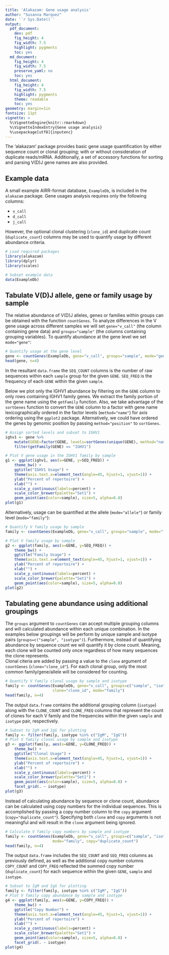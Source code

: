 ```yaml
---
title: 'Alakazam: Gene usage analysis'
author: "Susanna Marquez"
date: '`r Sys.Date()`'
output:
  pdf_document:
    dev: pdf
    fig_height: 4
    fig_width: 7.5
    highlight: pygments
    toc: yes
  md_document:
    fig_height: 4
    fig_width: 7.5
    preserve_yaml: no
    toc: yes
  html_document:
    fig_height: 4
    fig_width: 7.5
    highlight: pygments
    theme: readable
    toc: yes
geometry: margin=1in
fontsize: 11pt
vignette: >
  %\VignetteEngine{knitr::rmarkdown}
  %\VignetteIndexEntry{Gene usage analysis}
  %\usepackage[utf8]{inputenc}
---
```


The 'alakazam' package provides basic gene usage quantification by either sequence count 
or clonal grouping; with or without consideration of duplicate reads/mRNA. Additionally, 
a set of accessory functions for sorting and parsing V(D)J gene names 
are also provided.

## Example data

A small example AIRR-format database, `ExampleDb`, is included in the `alakazam` package. 
Gene usages analysis requires only the following columns:

* `v_call`
* `d_call`
* `j_call`

However, the optional clonal clustering (`clone_id`) and duplicate count (`duplicate_count`) 
columns may be used to quantify usage by different abundance criteria.

```r
# Load required packages
library(alakazam)
library(dplyr)
library(scales)

# Subset example data
data(ExampleDb)
```

## Tabulate V(D)J allele, gene or family usage by sample

The relative abundance of V(D)J alleles, genes or families within groups can be obtained 
with the function `countGenes`. To analyze differences in the V gene usage across 
different samples we will set `gene="v_call"` (the column containing gene data) and 
`groups="sample"` (the columns containing grouping variables). To quantify abundance at
the gene level we set `mode="gene"`:

```r
# Quantify usage at the gene level
gene <- countGenes(ExampleDb, gene="v_call", groups="sample", mode="gene")
head(gene, n=4)
```

In the resultant `data.frame` the `SEQ_COUNT` columns is the number of raw sequences within each `sample` 
group for the given `GENE`. `SEQ_FREQ` is the frequency of each `GENE` within the given `sample`.

Below we plot only the IGHV1 abundance by filtering on the `GENE` column to only rows 
containing IGHV1 family genes. We extract the family portion of the gene name using the 
`getFamily` function. Also, we take advantage of the `sortGenes` function to convert the 
`GENE` column to a factor with gene name lexicographically ordered in the factor levels 
(`method="name"`) for axis ordering using the `ggplot2` package. Alternatively, we could have 
ordered the genes by genomic position by passing `method="position"` to `sortGenes`.

```r
# Assign sorted levels and subset to IGHV1
ighv1 <- gene %>%
    mutate(GENE=factor(GENE, levels=sortGenes(unique(GENE), method="name"))) %>%
    filter(getFamily(GENE) == "IGHV1")

# Plot V gene usage in the IGHV1 family by sample
g1 <- ggplot(ighv1, aes(x=GENE, y=SEQ_FREQ)) +
    theme_bw() +
    ggtitle("IGHV1 Usage") +
    theme(axis.text.x=element_text(angle=45, hjust=1, vjust=1)) +
    ylab("Percent of repertoire") +
    xlab("") +
    scale_y_continuous(labels=percent) +
    scale_color_brewer(palette="Set1") +
    geom_point(aes(color=sample), size=5, alpha=0.8)
plot(g1)
```

Alternatively, usage can be quantified at the allele (`mode="allele"`) or 
family level (`mode="family"`):

```r
# Quantify V family usage by sample
family <- countGenes(ExampleDb, gene="v_call", groups="sample", mode="family")

# Plot V family usage by sample
g2 <- ggplot(family, aes(x=GENE, y=SEQ_FREQ)) +
    theme_bw() +
    ggtitle("Family Usage") +
    theme(axis.text.x=element_text(angle=45, hjust=1, vjust=1)) +
    ylab("Percent of repertoire") +
    xlab("") +
    scale_y_continuous(labels=percent) +
    scale_color_brewer(palette="Set1") +
    geom_point(aes(color=sample), size=5, alpha=0.8)
plot(g2)
```


## Tabulating gene abundance using additional groupings

The `groups` argument to `countGenes` can accept multiple grouping columns and
will calculated abundance within each unique combination. In the examples below
groupings will be perform by unique sample and isotype pairs 
(`groups=c("sample", "isotype")`). Furthermore, instead of quantifying abundance
by sequence count we will quantify it by clone count. Meaning, each clone will
be counted only once regardless of how many sequences the clone represents.  
Clonal citeria are added by passing a value to the `clone` argument of `countGenes`
(`clone="clone_id"`). For each clonal group, only the most common family/gene/allele will
be considered for counting.

```r
# Quantify V family clonal usage by sample and isotype
family <- countGenes(ExampleDb, gene="v_call", groups=c("sample", "isotype"), 
                     clone="clone_id", mode="family")
head(family, n=4)
```

The output `data.frame` contains the additional grouping column (`isotype`) along with the 
`CLONE_COUNT` and `CLONE_FREQ` columns that represent the count of clones for each V family 
and the frequencies within the given `sample` and `isotype` pair, respectively.

```r
# Subset to IgM and IgG for plotting
family <- filter(family, isotype %in% c("IgM", "IgG"))
# Plot V family clonal usage by sample and isotype
g3 <- ggplot(family, aes(x=GENE, y=CLONE_FREQ)) +
    theme_bw() +
    ggtitle("Clonal Usage") +
    theme(axis.text.x=element_text(angle=45, hjust=1, vjust=1)) +
    ylab("Percent of repertoire") +
    xlab("") +
    scale_y_continuous(labels=percent) +
    scale_color_brewer(palette="Set1") +
    geom_point(aes(color=sample), size=5, alpha=0.8) +
    facet_grid(. ~ isotype)
plot(g3)
```

Instead of calculating abundance by sequence or clone count, abundance can be calculated
using copy numbers for the individual sequences.  This is accomplished by passing
a copy number column to the `copy` argument (`copy="duplicate_count"`). Specifying both
`clone` and `copy` arguments is not meaningful and will result in the `clone` argument
being ignored.

```r
# Calculate V family copy numbers by sample and isotype
family <- countGenes(ExampleDb, gene="v_call", groups=c("sample", "isotype"), 
                     mode="family", copy="duplicate_count")
head(family, n=4)
```

The output `data.frame` includes the `SEQ_COUNT` and `SEQ_FREQ` columns as previously defined, 
as well as the additional copy number columns `COPY_COUNT` and `COPY_FREQ` reflected the summed 
copy number (`duplicate_count`) for each sequence within the given `GENE`, `sample` and `isotype`.

```r
# Subset to IgM and IgG for plotting
family <- filter(family, isotype %in% c("IgM", "IgG"))
# Plot V family copy abundance by sample and isotype
g4 <- ggplot(family, aes(x=GENE, y=COPY_FREQ)) +
    theme_bw() +
    ggtitle("Copy Number") +
    theme(axis.text.x=element_text(angle=45, hjust=1, vjust=1)) +
    ylab("Percent of repertoire") +
    xlab("") +
    scale_y_continuous(labels=percent) +
    scale_color_brewer(palette="Set1") +
    geom_point(aes(color=sample), size=5, alpha=0.8) +
    facet_grid(. ~ isotype)
plot(g4)
```
